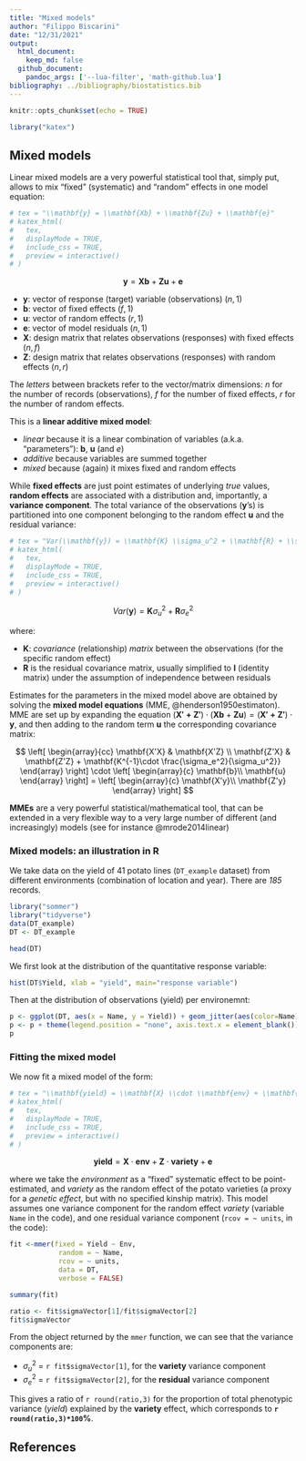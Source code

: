 ```yaml
---
title: "Mixed models"
author: "Filippo Biscarini"
date: "12/31/2021"
output: 
  html_document:
    keep_md: false
  github_document:
    pandoc_args: ['--lua-filter', 'math-github.lua']
bibliography: ../bibliography/biostatistics.bib
---
```


```r
knitr::opts_chunk$set(echo = TRUE)

library("katex")
```

## Mixed models

Linear mixed models are a very powerful statistical tool that, simply put, allows to mix "fixed" (systematic) and "random" effects in one model equation:  

```r
# tex = "\\mathbf{y} = \\mathbf{Xb} + \\mathbf{Zu} + \\mathbf{e}"
# katex_html(
#   tex,
#   displayMode = TRUE,
#   include_css = TRUE,
#   preview = interactive()
# )
```

$$
\mathbf{y} = \mathbf{Xb} + \mathbf{Zu} + \mathbf{e}
$$

- **y**: vector of response (target) variable (observations) $(n,1)$
- **b**: vector of fixed effects $(f,1)$
- **u**: vector of random effects $(r,1)$
- **e**: vector of model residuals $(n,1)$
- **X**: design matrix that relates observations (responses) with fixed effects $(n,f)$
- **Z**: design matrix that relates observations (responses) with random effects $(n,r)$

The *letters* between brackets refer to the vector/matrix dimensions: *n* for the number of records (observations), *f* for the number of fixed effects, *r* for the number of random effects.

This is a **linear additive mixed model**: 

- *linear* because it is a linear combination of variables (a.k.a. "parameters"): **b**, **u** (and *e*)
- *additive* because variables are summed together
- *mixed* because (again) it mixes fixed and random effects

While **fixed effects** are just point estimates of underlying *true* values, **random effects** are associated with a distribution and, importantly, a **variance component**. 
The total variance of the observations (**y**'s) is partitioned into one component belonging to the random effect **u** and the residual variance:

```r
# tex = "Var(\\mathbf{y}) = \\mathbf{K} \\sigma_u^2 + \\mathbf{R} + \\sigma_e^2"
# katex_html(
#   tex,
#   displayMode = TRUE,
#   include_css = TRUE,
#   preview = interactive()
# )
```

$$
Var(\mathbf{y}) = \mathbf{K} \sigma_u^2 + \mathbf{R} \sigma_e^2
$$

where:

- **K**: *covariance* (relationship) *matrix* between the observations (for the specific random effect)
- **R** is the residual covariance matrix, usually simplified to $\mathbf{I}$ (identity matrix) under the assumption of independence between residuals

Estimates for the parameters in the mixed model above are obtained by solving the **mixed model equations** (MME, @henderson1950estimaton). MME are set up by expanding the equation $\left(\mathbf{X'+Z'}\right) \cdot \left(\mathbf{Xb}+ \mathbf{Zu} \right) = \left( \mathbf{X'+Z'} \right) \cdot \mathbf{y}$, and then adding to the random term **u** the corresponding covariance matrix:

$$
\left[
\begin{array}{cc}
\mathbf{X'X} & \mathbf{X'Z} \\
\mathbf{Z'X} & \mathbf{Z'Z} + \mathbf{K^{-1}\cdot \frac{\sigma_e^2}{\sigma_u^2}}
\end{array}
\right] \cdot
\left[ 
\begin{array}{c}
\mathbf{b}\\
\mathbf{u}
\end{array}
\right]
= \left[
\begin{array}{c}
\mathbf{X'y}\\
\mathbf{Z'y}
\end{array}
\right]
$$

**MMEs** are a very powerful statistical/mathematical tool, that can be extended in a very flexible way to a very large number of different (and increasingly) models (see for instance @mrode2014linear)

### Mixed models: an illustration in R

We take data on the yield of 41 potato lines (`DT_example` dataset) from different environments (combination of location and year).
There are *185* records.

```r
library("sommer")
library("tidyverse")
data(DT_example)
DT <- DT_example

head(DT)
```

We first look at the distribution of the quantitative response variable:

```r
hist(DT$Yield, xlab = "yield", main="response variable")
```
Then at the distribution of observations (yield) per environemnt:

```r
p <- ggplot(DT, aes(x = Name, y = Yield)) + geom_jitter(aes(color=Name)) + facet_wrap(~Env)
p <- p + theme(legend.position = "none", axis.text.x = element_blank())
p
```

### Fitting the mixed model

We now fit a mixed model of the form:

```r
# tex = "\\mathbf{yield} = \\mathbf{X} \\cdot \\mathbf{env} + \\mathbf{Z} \\cdot \\mathbf{variety} + \\mathbf{e}"
# katex_html(
#   tex,
#   displayMode = TRUE,
#   include_css = TRUE,
#   preview = interactive()
# )
```

$$
\mathbf{yield} = \mathbf{X} \cdot \mathbf{env} + \mathbf{Z} \cdot \mathbf{variety} + \mathbf{e}
$$

where we take the *environment* as a "fixed" systematic effect to be point-estimated, and *variety* as the random effect of the potato varieties (a proxy for a *genetic effect*, but with no specified kinship matrix).
This model assumes one variance component for the random effect *variety* (variable `Name` in the code), and one residual variance component (`rcov = ~ units`, in the code):

```r
fit <-mmer(fixed = Yield ~ Env, 
            random = ~ Name,
            rcov = ~ units,
            data = DT, 
            verbose = FALSE)
```

```r
summary(fit)
```

```r
ratio <- fit$sigmaVector[1]/fit$sigmaVector[2]
fit$sigmaVector
```

From the object returned by the `mmer` function, we can see that the variance components are:

- $\sigma_u^2$ = `r fit$sigmaVector[1]`, for the **variety** variance component
- $\sigma_e^2$ = `r fit$sigmaVector[2]`, for the **residual** variance component

This gives a ratio of `r round(ratio,3)` for the proportion of total phenotypic variance (*yield*) explained by the **variety** effect, which corresponds to **`r round(ratio,3)*100`%**.

## References

